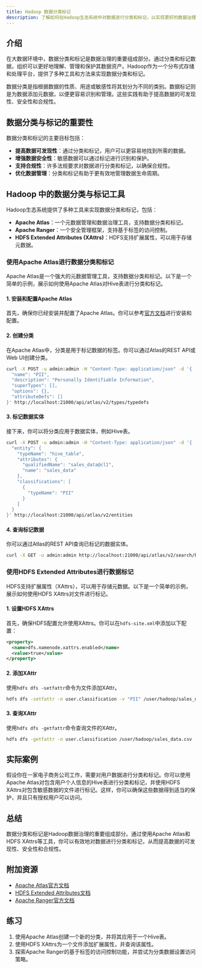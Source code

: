 ```yaml
---
title: Hadoop 数据分类标记
description: 了解如何在Hadoop生态系统中对数据进行分类和标记，以实现更好的数据治理和管理。
---
```


## 介绍

在大数据环境中，数据分类和标记是数据治理的重要组成部分。通过分类和标记数据，组织可以更好地理解、管理和保护其数据资产。Hadoop作为一个分布式存储和处理平台，提供了多种工具和方法来实现数据分类和标记。

数据分类是指根据数据的性质、用途或敏感性将其划分为不同的类别。数据标记则是为数据添加元数据，以便更容易识别和管理。这些实践有助于提高数据的可发现性、安全性和合规性。

## 数据分类与标记的重要性

数据分类和标记的主要目标包括：

- **提高数据可发现性**：通过分类和标记，用户可以更容易地找到所需的数据。
- **增强数据安全性**：敏感数据可以通过标记进行识别和保护。
- **支持合规性**：许多法规要求对数据进行分类和标记，以确保合规性。
- **优化数据管理**：分类和标记有助于更有效地管理数据生命周期。

## Hadoop 中的数据分类与标记工具

Hadoop生态系统提供了多种工具来实现数据分类和标记，包括：

- **Apache Atlas**：一个元数据管理和数据治理工具，支持数据分类和标记。
- **Apache Ranger**：一个安全管理框架，支持基于标签的访问控制。
- **HDFS Extended Attributes (XAttrs)**：HDFS支持扩展属性，可以用于存储元数据。

### 使用Apache Atlas进行数据分类和标记

Apache Atlas是一个强大的元数据管理工具，支持数据分类和标记。以下是一个简单的示例，展示如何使用Apache Atlas对Hive表进行分类和标记。

#### 1. 安装和配置Apache Atlas

首先，确保你已经安装并配置了Apache Atlas。你可以参考[官方文档](https://atlas.apache.org/)进行安装和配置。

#### 2. 创建分类

在Apache Atlas中，分类是用于标记数据的标签。你可以通过Atlas的REST API或Web UI创建分类。

```bash
curl -X POST -u admin:admin -H "Content-Type: application/json" -d '{
  "name": "PII",
  "description": "Personally Identifiable Information",
  "superTypes": [],
  "options": {},
  "attributeDefs": []
}' http://localhost:21000/api/atlas/v2/types/typedefs
```

#### 3. 标记数据实体

接下来，你可以将分类应用于数据实体，例如Hive表。

```bash
curl -X POST -u admin:admin -H "Content-Type: application/json" -d '{
  "entity": {
    "typeName": "hive_table",
    "attributes": {
      "qualifiedName": "sales_data@cl1",
      "name": "sales_data"
    },
    "classifications": [
      {
        "typeName": "PII"
      }
    ]
  }
}' http://localhost:21000/api/atlas/v2/entities
```

#### 4. 查询标记数据

你可以通过Atlas的REST API查询已标记的数据实体。

```bash
curl -X GET -u admin:admin http://localhost:21000/api/atlas/v2/search/basic?query=PII
```

### 使用HDFS Extended Attributes进行数据标记

HDFS支持扩展属性（XAttrs），可以用于存储元数据。以下是一个简单的示例，展示如何使用HDFS XAttrs对文件进行标记。

#### 1. 设置HDFS XAttrs

首先，确保HDFS配置允许使用XAttrs。你可以在`hdfs-site.xml`中添加以下配置：

```xml
<property>
  <name>dfs.namenode.xattrs.enabled</name>
  <value>true</value>
</property>
```

#### 2. 添加XAttr

使用`hdfs dfs -setfattr`命令为文件添加XAttr。

```bash
hdfs dfs -setfattr -n user.classification -v "PII" /user/hadoop/sales_data.csv
```

#### 3. 查询XAttr

使用`hdfs dfs -getfattr`命令查询文件的XAttr。

```bash
hdfs dfs -getfattr -n user.classification /user/hadoop/sales_data.csv
```

## 实际案例

假设你在一家电子商务公司工作，需要对用户数据进行分类和标记。你可以使用Apache Atlas对包含用户个人信息的Hive表进行分类和标记，并使用HDFS XAttrs对包含敏感数据的文件进行标记。这样，你可以确保这些数据得到适当的保护，并且只有授权用户可以访问。

## 总结

数据分类和标记是Hadoop数据治理的重要组成部分。通过使用Apache Atlas和HDFS XAttrs等工具，你可以有效地对数据进行分类和标记，从而提高数据的可发现性、安全性和合规性。

## 附加资源

- [Apache Atlas官方文档](https://atlas.apache.org/)
- [HDFS Extended Attributes文档](https://hadoop.apache.org/docs/current/hadoop-project-dist/hadoop-hdfs/ExtendedAttributes.html)
- [Apache Ranger官方文档](https://ranger.apache.org/)

## 练习

1. 使用Apache Atlas创建一个新的分类，并将其应用于一个Hive表。
2. 使用HDFS XAttrs为一个文件添加扩展属性，并查询该属性。
3. 探索Apache Ranger的基于标签的访问控制功能，并尝试为分类数据设置访问策略。
